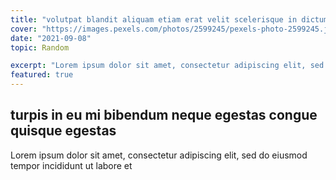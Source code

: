 ```yaml
---
title: "volutpat blandit aliquam etiam erat velit scelerisque in dictum non"
cover: "https://images.pexels.com/photos/2599245/pexels-photo-2599245.jpeg?auto=compress&cs=tinysrgb&w=1600"
date: "2021-09-08"
topic: Random

excerpt: "Lorem ipsum dolor sit amet, consectetur adipiscing elit, sed do eiusmod tempor incididunt ut labore et dolore magna aliqua."
featured: true
---
```


## turpis in eu mi bibendum neque egestas congue quisque egestas

Lorem ipsum dolor sit amet, consectetur adipiscing elit, sed do eiusmod tempor incididunt ut labore et